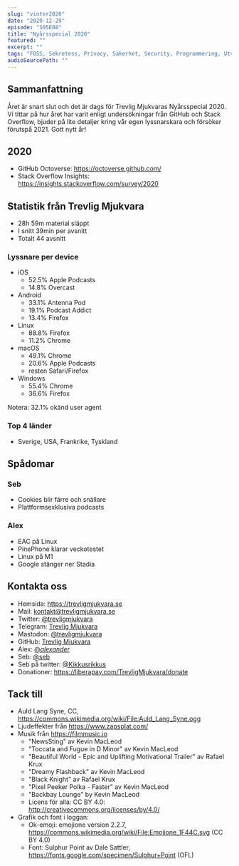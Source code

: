 ```yaml
---
slug: "vinter2020"
date: "2020-12-29"
episode: "S05E08"
title: "Nyårsspecial 2020"
featured: ""
excerpt: ""
tags: "FOSS, Sekretess, Privacy, Säkerhet, Security, Programmering, Utveckling, Mjukvara, PinePhone, Technology, Linux, Open Source, github, octoverse, stack overflow, cookies, 2021, 2021 predictions, Apple M1, Stadia, EAC"
audioSourcePath: ""
---
```

## Sammanfattning
Året är snart slut och det är dags för Trevlig Mjukvaras Nyårsspecial 2020. Vi tittar på hur året har varit enligt undersökningar från GitHub och Stack Overflow, bjuder på lite detaljer kring vår egen lyssnarskara och försöker förutspå 2021. Gott nytt år!

## 2020 
- GitHub Octoverse: https://octoverse.github.com/
- Stack Overflow Insights: https://insights.stackoverflow.com/survey/2020

## Statistik från Trevlig Mjukvara
- 28h 59m material släppt
- I snitt 39min per avsnitt
- Totalt 44 avsnitt

### Lyssnare per device
- iOS
  - 52.5% Apple Podcasts
  - 14.8% Overcast
- Android
  - 33.1% Antenna Pod
  - 19.1% Podcast Addict
  - 13.4% Firefox
- Linux
  - 88.8% Firefox
  - 11.2% Chrome
- macOS
  - 49.1% Chrome
  - 20.6% Apple Podcasts
  - resten Safari/Firefox
- Windows
  - 55.4% Chrome
  - 36.6% Firefox

Notera: 32.1% okänd user agent

### Top 4 länder
- Sverige, USA, Frankrike, Tyskland

## Spådomar
### Seb
- Cookies blir färre och snällare
- Plattformsexklusiva podcasts 

### Alex
- EAC på Linux
- PinePhone klarar veckotestet
- Linux på M1
- Google stänger ner Stadia


## Kontakta oss
- Hemsida: https://trevligmjukvara.se
- Mail: kontakt@trevligmjukvara.se
- Twitter: [@trevligmjukvara](https://twitter.com/trevligmjukvara)
- Telegram: [Trevlig Mjukvara](https://t.me/trevligmjukvara)
- Mastodon: [@trevligmjukvara](https://mastodon.linuxkompis.se/@trevligmjukvara)
- GitHub: [Trevlig Mjukvara](https://github.com/trevligmjukvara)
- Alex: [@_alexander_](https://mastodon.online/@_alexander_)
- Seb: [@seb](https://social.gelotte.dev/@seb)
- Seb på twitter: [@Kikkusrikkus](https://twitter.com/Kikkusrikkus)
- Donationer: https://liberapay.com/TrevligMjukvara/donate

## Tack till
- Auld Lang Syne, CC, https://commons.wikimedia.org/wiki/File:Auld_Lang_Syne.ogg
- Ljudeffekter från https://www.zapsplat.com/
- Musik från https://filmmusic.io
  - "NewsSting" av Kevin MacLeod
  - "Toccata and Fugue in D Minor" av Kevin MacLeod
  - "Beautiful World - Epic and Uplifting Motivational Trailer" av Rafael Krux
  - "Dreamy Flashback" av Kevin MacLeod
  - "Black Knight" av Rafael Krux
  - "Pixel Peeker Polka - Faster" av Kevin MacLeod
  - "Backbay Lounge" by Kevin MacLeod
  - Licens för alla: CC BY 4.0: http://creativecommons.org/licenses/by/4.0/
- Grafik och font i loggan:
  - Ok-emoji: emojione version 2.2.7, https://commons.wikimedia.org/wiki/File:Emojione_1F44C.svg (CC BY 4.0)
  - Font: Sulphur Point av Dale Sattler, https://fonts.google.com/specimen/Sulphur+Point (OFL)
